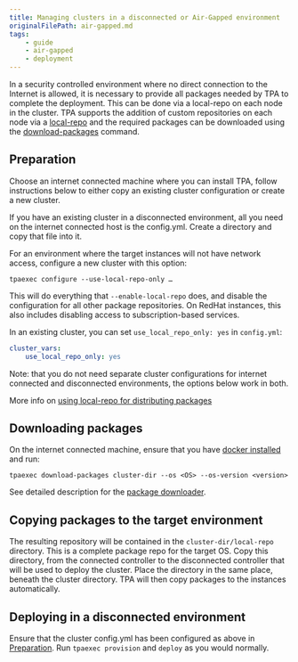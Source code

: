 ```yaml
---
title: Managing clusters in a disconnected or Air-Gapped environment
originalFilePath: air-gapped.md
tags:
    - guide
    - air-gapped
    - deployment
---
```


In a security controlled environment where no direct connection to the
Internet is allowed, it is necessary to provide all packages needed by
TPA to complete the deployment. This can be done via a local-repo on
each node in the cluster. TPA supports the addition of custom
repositories on each node via a
[local-repo](local-repo) and the required packages can be downloaded
using the [download-packages](tpaexec-download-packages) command.

## Preparation

Choose an internet connected machine where you can install TPA,
follow instructions below to either copy an existing cluster
configuration or create a new cluster.

If you have an existing cluster in a disconnected environment, all you
need on the internet connected host is the config.yml. Create a
directory and copy that file into it.

For an environment where the target instances will not have network
access, configure a new cluster with this option:

```
tpaexec configure --use-local-repo-only …
```

This will do everything that `--enable-local-repo` does, and disable the
configuration for all other package repositories. On RedHat instances,
this also includes disabling access to subscription-based services.

In an existing cluster, you can set `use_local_repo_only: yes` in
`config.yml`:

```yaml
cluster_vars:
    use_local_repo_only: yes
```

Note: that you do not need separate cluster configurations for internet
connected and disconnected environments, the options below work in both.

More info on [using local-repo for distributing packages](local-repo)

## Downloading packages

On the internet connected machine, ensure that you
have [docker installed](../platform-docker) and run:

```shell
tpaexec download-packages cluster-dir --os <OS> --os-version <version>
```

See detailed description for
the [package downloader](tpaexec-download-packages).

## Copying packages to the target environment

The resulting repository will be contained in the
`cluster-dir/local-repo` directory. This is a complete package repo for
the target OS. Copy this directory, from the connected controller to the
disconnected controller that will be used to deploy the cluster. Place
the directory in the same place, beneath the cluster directory. TPA
will then copy packages to the instances automatically.

## Deploying in a disconnected environment

Ensure that the cluster config.yml has been configured as above in
[Preparation](#preparation). Run `tpaexec provision` and `deploy` as you
would normally.
